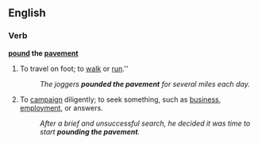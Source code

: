 ==English==
===Verb===
'''[[pound]] the [[pavement]]'''
#{{idiom}} To travel on foot; to [[walk]] or [[run]].''
#:''The joggers '''pounded the pavement''' for several miles each day.''
#{{idiom}} To [[campaign]] diligently; to seek something, such as [[business]], [[employment]], or answers.
#:''After a brief and unsuccessful search, he decided it was time to start '''pounding the pavement'''.''